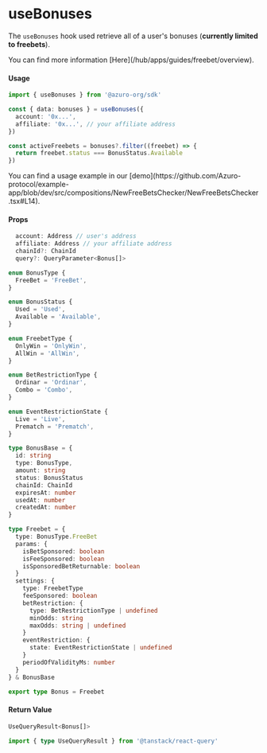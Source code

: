 
# useBonuses

The `useBonuses` hook used retrieve all of a user's bonuses (**currently limited to freebets**).

<Callout type="info">
  You can find more information [Here](/hub/apps/guides/freebet/overview).
</Callout>

#### Usage

```ts
import { useBonuses } from '@azuro-org/sdk'

const { data: bonuses } = useBonuses({
  account: '0x...',
  affiliate: '0x...', // your affiliate address
})

const activeFreebets = bonuses?.filter((freebet) => {
  return freebet.status === BonusStatus.Available
})
```

<Callout type="info">
  You can find a usage example in our [demo](https://github.com/Azuro-protocol/example-app/blob/dev/src/compositions/NewFreeBetsChecker/NewFreeBetsChecker.tsx#L14).
</Callout>

#### Props

```ts
  account: Address // user's address
  affiliate: Address // your affiliate address
  chainId?: ChainId
  query?: QueryParameter<Bonus[]>
```


```ts
enum BonusType {
  FreeBet = 'FreeBet',
}

enum BonusStatus {
  Used = 'Used',
  Available = 'Available',
}

enum FreebetType {
  OnlyWin = 'OnlyWin',
  AllWin = 'AllWin',
}

enum BetRestrictionType {
  Ordinar = 'Ordinar',
  Combo = 'Combo',
}

enum EventRestrictionState {
  Live = 'Live',
  Prematch = 'Prematch',
}

type BonusBase = {
  id: string
  type: BonusType,
  amount: string
  status: BonusStatus
  chainId: ChainId
  expiresAt: number
  usedAt: number
  createdAt: number
}

type Freebet = {
  type: BonusType.FreeBet
  params: {
    isBetSponsored: boolean
    isFeeSponsored: boolean
    isSponsoredBetReturnable: boolean
  }
  settings: {
    type: FreebetType
    feeSponsored: boolean
    betRestriction: {
      type: BetRestrictionType | undefined
      minOdds: string
      maxOdds: string | undefined
    }
    eventRestriction: {
      state: EventRestrictionState | undefined
    }
    periodOfValidityMs: number
  }
} & BonusBase

export type Bonus = Freebet
```

#### Return Value

```ts
UseQueryResult<Bonus[]>
```
```ts
import { type UseQueryResult } from '@tanstack/react-query'
```
